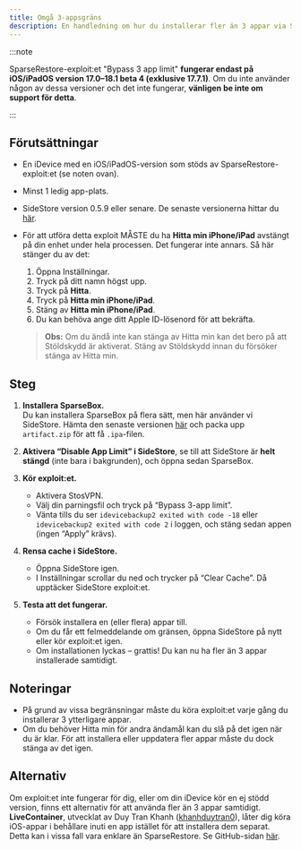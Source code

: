 ```yaml
---
title: Omgå 3-appsgräns
description: En handledning om hur du installerar fler än 3 appar via SideStore med SparseRestore-exploit.
---
```


:::note

SparseRestore-exploit:et "Bypass 3 app limit" **fungerar endast på iOS/iPadOS version 17.0–18.1 beta 4 (exklusive 17.7.1)**. Om du inte använder någon av dessa versioner och det inte fungerar, **vänligen be inte om support för detta**.

:::

## Förutsättningar
* En iDevice med en iOS/iPadOS-version som stöds av SparseRestore-exploit:et (se noten ovan).  
* Minst 1 ledig app-plats.  
* SideStore version 0.5.9 eller senare. De senaste versionerna hittar du [här](https://github.com/SideStore/SideStore/releases).  
* För att utföra detta exploit MÅSTE du ha **Hitta min iPhone/iPad** avstängt på din enhet under hela processen. Det fungerar inte annars. Så här stänger du av det:
  1. Öppna Inställningar.  
  2. Tryck på ditt namn högst upp.  
  3. Tryck på **Hitta**.  
  4. Tryck på **Hitta min iPhone/iPad**.  
  5. Stäng av **Hitta min iPhone/iPad**.  
  6. Du kan behöva ange ditt Apple ID-lösenord för att bekräfta.  

  > **Obs:** Om du ändå inte kan stänga av Hitta min kan det bero på att Stöldskydd är aktiverat. Stäng av Stöldskydd innan du försöker stänga av Hitta min.

## Steg
1. **Installera SparseBox.**  
   Du kan installera SparseBox på flera sätt, men här använder vi SideStore. Hämta den senaste versionen [här](https://nightly.link/khanhduytran0/SparseBox/workflows/build/main/artifact.zip) och packa upp `artifact.zip` för att få `.ipa`-filen.

2. **Aktivera “Disable App Limit” i SideStore**, se till att SideStore är **helt stängd** (inte bara i bakgrunden), och öppna sedan SparseBox.

3. **Kör exploit:et.**  
   - Aktivera StosVPN.  
   - Välj din parningsfil och tryck på “Bypass 3-app limit”.  
   - Vänta tills du ser `idevicebackup2 exited with code -18` eller `idevicebackup2 exited with code 2` i loggen, och stäng sedan appen (ingen “Apply” krävs).

4. **Rensa cache i SideStore.**  
   - Öppna SideStore igen.  
   - I Inställningar scrollar du ned och trycker på “Clear Cache”. Då upptäcker SideStore exploit:et.

5. **Testa att det fungerar.**  
   - Försök installera en (eller flera) appar till.  
   - Om du får ett felmeddelande om gränsen, öppna SideStore på nytt eller kör exploit:et igen.  
   - Om installationen lyckas – grattis! Du kan nu ha fler än 3 appar installerade samtidigt.

## Noteringar
* På grund av vissa begränsningar måste du köra exploit:et varje gång du installerar 3 ytterligare appar.
* Om du behöver Hitta min för andra ändamål kan du slå på det igen när du är klar. För att installera eller uppdatera fler appar måste du dock stänga av det igen.

## Alternativ
Om exploit:et inte fungerar för dig, eller om din iDevice kör en ej stödd version, finns ett alternativ för att använda fler än 3 appar samtidigt. **LiveContainer**, utvecklat av Duy Tran Khanh ([khanhduytran0](https://github.com/khanhduytran0)), låter dig köra iOS-appar i behållare inuti en app istället för att installera dem separat. Detta kan i vissa fall vara enklare än SparseRestore. Se GitHub-sidan [här](https://github.com/khanhduytran0/LiveContainer).